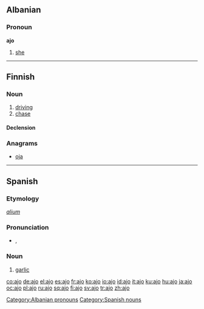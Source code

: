 {{see|ajö}}
==Albanian==

===Pronoun===
'''ajo'''

# [[she]]

[[Category:Albanian pronouns]]

----

==Finnish==

===Noun===
{{fi-noun|ajo|type=valo}}

# [[driving]]
# [[chase]]

====Declension====
{{fi-decl-valo|aj|||o}}

===Anagrams===
* [[oja]]

----

==Spanish==

===Etymology===
{{L.|es}} ''[[alium]]''

===Pronunciation===
* {{IPA|/'axo/}}, {{SAMPA|/'axo/}}

===Noun===
{{es-noun-m}}

# [[garlic]]

[[Category:Spanish nouns]]

[[co:ajo]]
[[de:ajo]]
[[el:ajo]]
[[es:ajo]]
[[fr:ajo]]
[[ko:ajo]]
[[io:ajo]]
[[id:ajo]]
[[it:ajo]]
[[ku:ajo]]
[[hu:ajo]]
[[ja:ajo]]
[[oc:ajo]]
[[pl:ajo]]
[[ru:ajo]]
[[sq:ajo]]
[[fi:ajo]]
[[sv:ajo]]
[[tr:ajo]]
[[zh:ajo]]